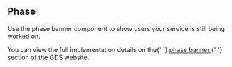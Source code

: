 
<Meta title="Components/Phase/Information" />

<h2>Phase</h2>

<p>
  Use the phase banner component to show users your service is still being
  worked on.
</p>

<p>
  You can view the full implementation details on the{' '}
  <a
    href="https://design-system.service.gov.uk/components/phase-banner/"
    target="_blank"
    rel="noreferrer"
  >
    phase banner
  </a>{' '}
  section of the GDS website.
</p>
